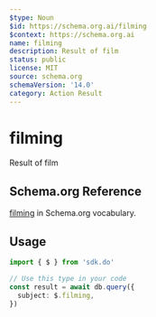 ```yaml
---
$type: Noun
$id: https://schema.org.ai/filming
$context: https://schema.org.ai
name: filming
description: Result of film
status: public
license: MIT
source: schema.org
schemaVersion: '14.0'
category: Action Result
---
```


# filming

Result of film

## Schema.org Reference

[filming](https://schema.org/FilmAction) in Schema.org vocabulary.

## Usage

```typescript
import { $ } from 'sdk.do'

// Use this type in your code
const result = await db.query({
  subject: $.filming,
})
```
